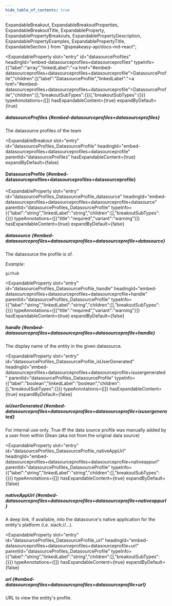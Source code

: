 ```yaml
---
hide_table_of_contents: true
---
```

  ExpandableBreakout,
  ExpandableBreakoutProperties,
  ExpandableBreakoutTitle,
  ExpandableProperty,
  ExpandablePropertyBreakouts,
  ExpandablePropertyDescription,
  ExpandablePropertyExamples,
  ExpandablePropertyTitle,
  ExpandableSection
} from "@speakeasy-api/docs-md-react";

<ExpandableSection>

<ExpandableProperty
  slot="entry"
  id="datasourceProfiles"
  headingId="embed-datasourceprofiles+datasourceprofiles"
  typeInfo={{"label":"array","linkedLabel":"<a href=\"#embed-datasourceprofiles+datasourceprofiles+datasourceprofile\">DatasourceProfile</a>","children":[{"label":"DatasourceProfile","linkedLabel":"<a href=\"#embed-datasourceprofiles+datasourceprofiles+datasourceprofile\">DatasourceProfile</a>","children":[],"breakoutSubTypes":{}}],"breakoutSubTypes":{}}}
  typeAnnotations={[]}
  hasExpandableContent={true}
  expandByDefault={true}
>

<ExpandablePropertyTitle slot="title">

##### datasourceProfiles \{#embed-datasourceprofiles+datasourceprofiles\}

</ExpandablePropertyTitle>

<ExpandablePropertyDescription slot="description">

The datasource profiles of the team

</ExpandablePropertyDescription>

<ExpandablePropertyBreakouts slot="breakouts">

<ExpandableBreakout
  slot="entry"
  id="datasourceProfiles_DatasourceProfile"
  headingId="embed-datasourceprofiles+datasourceprofiles+datasourceprofile"
  parentId="datasourceProfiles"
  hasExpandableContent={true}
  expandByDefault={false}
>

<ExpandableBreakoutTitle slot="title">

#### DatasourceProfile \{#embed-datasourceprofiles+datasourceprofiles+datasourceprofile\}

</ExpandableBreakoutTitle>

<ExpandableBreakoutProperties slot="properties">

<ExpandableProperty
  slot="entry"
  id="datasourceProfiles_DatasourceProfile_datasource"
  headingId="embed-datasourceprofiles+datasourceprofiles+datasourceprofile+datasource"
  parentId="datasourceProfiles_DatasourceProfile"
  typeInfo={{"label":"string","linkedLabel":"string","children":[],"breakoutSubTypes":{}}}
  typeAnnotations={[{"title":"required","variant":"warning"}]}
  hasExpandableContent={true}
  expandByDefault={false}
>

<ExpandablePropertyTitle slot="title">

##### datasource \{#embed-datasourceprofiles+datasourceprofiles+datasourceprofile+datasource\}

</ExpandablePropertyTitle>

<ExpandablePropertyDescription slot="description">

The datasource the profile is of.

</ExpandablePropertyDescription>

<ExpandablePropertyExamples slot="examples">

_Example:_

```
github
```

</ExpandablePropertyExamples>

</ExpandableProperty>

<ExpandableProperty
  slot="entry"
  id="datasourceProfiles_DatasourceProfile_handle"
  headingId="embed-datasourceprofiles+datasourceprofiles+datasourceprofile+handle"
  parentId="datasourceProfiles_DatasourceProfile"
  typeInfo={{"label":"string","linkedLabel":"string","children":[],"breakoutSubTypes":{}}}
  typeAnnotations={[{"title":"required","variant":"warning"}]}
  hasExpandableContent={true}
  expandByDefault={false}
>

<ExpandablePropertyTitle slot="title">

##### handle \{#embed-datasourceprofiles+datasourceprofiles+datasourceprofile+handle\}

</ExpandablePropertyTitle>

<ExpandablePropertyDescription slot="description">

The display name of the entity in the given datasource.

</ExpandablePropertyDescription>

</ExpandableProperty>

<ExpandableProperty
  slot="entry"
  id="datasourceProfiles_DatasourceProfile_isUserGenerated"
  headingId="embed-datasourceprofiles+datasourceprofiles+datasourceprofile+isusergenerated"
  parentId="datasourceProfiles_DatasourceProfile"
  typeInfo={{"label":"boolean","linkedLabel":"boolean","children":[],"breakoutSubTypes":{}}}
  typeAnnotations={[]}
  hasExpandableContent={true}
  expandByDefault={false}
>

<ExpandablePropertyTitle slot="title">

##### isUserGenerated \{#embed-datasourceprofiles+datasourceprofiles+datasourceprofile+isusergenerated\}

</ExpandablePropertyTitle>

<ExpandablePropertyDescription slot="description">

For internal use only. True iff the data source profile was manually added by a user from within Glean (aka not from the original data source)

</ExpandablePropertyDescription>

</ExpandableProperty>

<ExpandableProperty
  slot="entry"
  id="datasourceProfiles_DatasourceProfile_nativeAppUrl"
  headingId="embed-datasourceprofiles+datasourceprofiles+datasourceprofile+nativeappurl"
  parentId="datasourceProfiles_DatasourceProfile"
  typeInfo={{"label":"string","linkedLabel":"string","children":[],"breakoutSubTypes":{}}}
  typeAnnotations={[]}
  hasExpandableContent={true}
  expandByDefault={false}
>

<ExpandablePropertyTitle slot="title">

##### nativeAppUrl \{#embed-datasourceprofiles+datasourceprofiles+datasourceprofile+nativeappurl\}

</ExpandablePropertyTitle>

<ExpandablePropertyDescription slot="description">

A deep link, if available, into the datasource's native application for the entity's platform (i.e. slack://...).

</ExpandablePropertyDescription>

</ExpandableProperty>

<ExpandableProperty
  slot="entry"
  id="datasourceProfiles_DatasourceProfile_url"
  headingId="embed-datasourceprofiles+datasourceprofiles+datasourceprofile+url"
  parentId="datasourceProfiles_DatasourceProfile"
  typeInfo={{"label":"string","linkedLabel":"string","children":[],"breakoutSubTypes":{}}}
  typeAnnotations={[]}
  hasExpandableContent={true}
  expandByDefault={false}
>

<ExpandablePropertyTitle slot="title">

##### url \{#embed-datasourceprofiles+datasourceprofiles+datasourceprofile+url\}

</ExpandablePropertyTitle>

<ExpandablePropertyDescription slot="description">

URL to view the entity's profile.

</ExpandablePropertyDescription>

</ExpandableProperty>

</ExpandableBreakoutProperties>

</ExpandableBreakout>

</ExpandablePropertyBreakouts>

</ExpandableProperty>

</ExpandableSection>